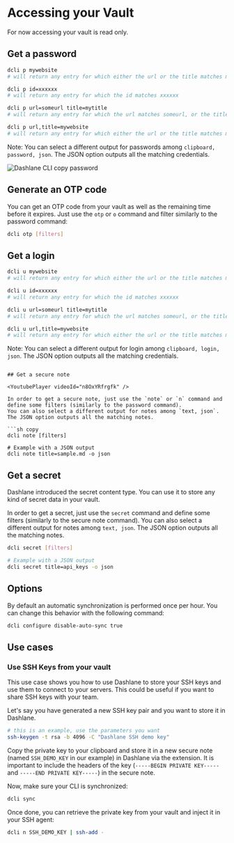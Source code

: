 
# Accessing your Vault

<Callout type="info" emoji="ℹ️">
    For now accessing your vault is read only.
</Callout>

## Get a password

<YoutubePlayer videoId="dMII21YI5s4" />

```sh
dcli p mywebsite
# will return any entry for which either the url or the title matches mywebsite

dcli p id=xxxxxx
# will return any entry for which the id matches xxxxxx

dcli p url=someurl title=mytitle
# will return any entry for which the url matches someurl, or the title matches mytitle

dcli p url,title=mywebsite
# will return any entry for which either the url or the title matches mywebsite
```

Note: You can select a different output for passwords among `clipboard, password, json`. The JSON option outputs all the matching credentials.

![Dashlane CLI copy password](../../public/password-copy.png)

## Generate an OTP code

You can get an OTP code from your vault as well as the remaining time before it expires.
Just use the `otp` or `o` command and filter similarly to the password command:

```sh copy
dcli otp [filters]
```

## Get a login

```sh
dcli u mywebsite
# will return any entry for which either the url or the title matches mywebsite

dcli u id=xxxxxx
# will return any entry for which the id matches xxxxxx

dcli u url=someurl title=mytitle
# will return any entry for which the url matches someurl, or the title matches mytitle

dcli u url,title=mywebsite
# will return any entry for which either the url or the title matches mywebsite
```

Note: You can select a different output for login among `clipboard, login, json`. The JSON option outputs all the matching credentials.
```

## Get a secure note

<YoutubePlayer videoId="n8OxYRfrgfk" />

In order to get a secure note, just use the `note` or `n` command and define some filters (similarly to the password command).
You can also select a different output for notes among `text, json`. The JSON option outputs all the matching notes.

```sh copy
dcli note [filters]

# Example with a JSON output
dcli note title=sample.md -o json
```

## Get a secret

Dashlane introduced the secret content type. You can use it to store any kind of secret data in your vault.

In order to get a secret, just use the `secret` command and define some filters (similarly to the secure note command).
You can also select a different output for notes among `text, json`. The JSON option outputs all the matching notes.

```sh copy
dcli secret [filters]

# Example with a JSON output
dcli secret title=api_keys -o json
```

## Options

By default an automatic synchronization is performed once per hour.
You can change this behavior with the following command:

```sh copy
dcli configure disable-auto-sync true
```

## Use cases

### Use SSH Keys from your vault

This use case shows you how to use Dashlane to store your SSH keys and use them to connect to your servers.
This could be useful if you want to share SSH keys with your team.

Let's say you have generated a new SSH key pair and you want to store it in Dashlane.

```sh
# this is an example, use the parameters you want
ssh-keygen -t rsa -b 4096 -C "Dashlane SSH demo key"
```

Copy the private key to your clipboard and store it in a new secure note (named `SSH_DEMO_KEY` in our example) in Dashlane via the extension.
It is important to include the headers of the key (`-----BEGIN PRIVATE KEY-----` and `-----END PRIVATE KEY-----`) in the secure note.

Now, make sure your CLI is synchronized:

```sh copy
dcli sync
```

Once done, you can retrieve the private key from your vault and inject it in your SSH agent:

```sh copy
dcli n SSH_DEMO_KEY | ssh-add -
```
